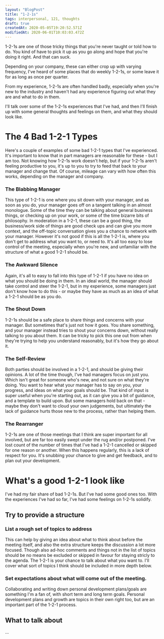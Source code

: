 ```yaml
---
layout: "BlogPost"
title: "1-2-1s"
tags: interpersonal, 121, thoughts
draft: true
createdAt: 2020-05-05T19:20:52.571Z
modifiedAt: 2020-06-01T10:03:03.472Z
---
```


1-2-1s are one of those tricky things that you're never taught or told how to do. You kind of have to pick it up as you go along and hope that you're doing it right. And that can suck.

Depending on your company, these can either crop up with varying frequency, I've heard of some places that do weekly 1-2-1s, or some leave it for as long as once per quarter.

From my experience, 1-2-1s are often handled badly, especially when you're new to the industry and haven't had any experience figuring out what they are and what to do in them.

I'll talk over some of the 1-2-1s experiences that I've had, and then I'll finish up with some general thoughts and feelings on them, and what they should look like.

# The 4 Bad 1-2-1 Types

Here's a couple of examples of some bad 1-2-1 types that I've experienced. It's important to know that in part managers are reasonable for these - but I am too. Not knowing how 1-2-1s work doesn't help, but if your 1-2-1s aren't feeling productive to you, it's up to you to try to feed that back to your manager and change that. Of course, mileage can vary with how often this works, depending on the manager and company.

### The Blabbing Manager

This type of 1-2-1 is one where you sit down with your manager, and as soon as you do, your manager goes off on a tangent talking in an almost monologue. Some of the time they can be talking about general business things, or checking up on your work, or some of the time bizarre bits of philosophy. In moderation in a 1-2-1, these can be a good thing, the business/work side of things are good check ups and can give you more context, and the off-topic conversation gives you a chance to network with your manager. However it's not good if this is all the 1-2-1 is, where you don't get to address what you want to, or need to. It's all too easy to lose control of the meeting, especially when you're new, and unfamiliar with the structure of what a good 1-2-1 should be.

### The Awkward Silence

Again, it's all to easy to fall into this type of 1-2-1 if you have no idea on what you should be doing in them. In an ideal world, the manager should take control and steer the 1-2-1, but in my experience, some managers just don't know how to do this - or maybe they have as much as an idea of what a 1-2-1 should be as you do.

### The Shout Down

1-2-1s should be a safe place to share things and concerns with your manager. But sometimes that's just not how it goes. You share something, and your manager instead tries to shout your concerns down, without really talking to you about them. It can be tricky to pick this one out from when they're trying to help you understand reasonably, but it's how they go about it.

### The Self-Review

Both parties should be involved in a 1-2-1, and should be giving their opinions. A lot of the time though, I've had managers focus on just you. Which isn't great for someone who's new, and not sure on what they're doing. You want to hear what your manager has to say on you, your progress, and ideas on what your goals should be. That kind of input is super useful when you're starting out, as it can give you a bit of guidance, and a template to build upon. But some managers hold back on that - maybe they don't want to cloud your own judgements, but ultimately the lack of guidance hurts those new to the process, rather than helping them.

### The Rearranger

1-2-1s are one of those meetings that I think are super important for all involved, but are far too easily swept under the rug and/or postponed. I've lost count of the number of times that I've had a 1-2-1 cancelled or skipped for one reason or another. When this happens regularly, this is a lack of respect for you. It's snubbing your chance to give and get feedback, and to plan out your development.

# What's a good 1-2-1 look like

I've had my fair share of bad 1-2-1s. But I've had some good ones too. With the experiences I've had so far, I've had some feelings on 1-2-1s solidify.

## Try to provide a structure

### List a rough set of topics to address

This can help by giving an idea about what to think about before the meeting itself, and also the extra structure keeps the discussion a lot more focused. Though also ad-hoc comments and things not in the list of topics should be no means be excluded or skipped in favour for staying stricly to the agenda. The 1-2-1 is your chance to talk about what you want to. I'll cover what sort of topics I think should be included in more depth below.

### Set expectations about what will come out of the meeting.

Collaborating and writing down personal development plans/goals are something I'm a fan of, with short term and long term goals. Personal development plans and growth are topics in their own right too, but are an important part of the 1-2-1 process.

## What to talk about

...
